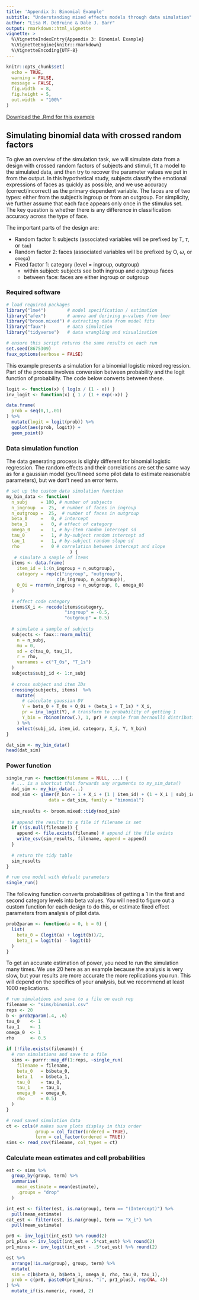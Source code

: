 ```yaml
---
title: 'Appendix 3: Binomial Example'
subtitle: "Understanding mixed effects models through data simulation"
author: "Lisa M. DeBruine & Dale J. Barr"
output: rmarkdown::html_vignette
vignette: >
  %\VignetteIndexEntry{Appendix 3: Binomial Example}
  %\VignetteEngine{knitr::rmarkdown}
  %\VignetteEncoding{UTF-8}
---
```


```r
knitr::opts_chunk$set(
  echo = TRUE,
  warning = FALSE,
  message = FALSE,
  fig.width  = 8,
  fig.height = 5,
  out.width  = "100%"
)
```

[Download the .Rmd for this example](https://github.com/debruine/lmem_sim/blob/master/vignettes/appendix3_binomial.Rmd)

## Simulating binomial data with crossed random factors

To give an overview of the simulation task, we will simulate data from a design with crossed random factors of subjects and stimuli, fit a model to the simulated data, and then try to recover the parameter values we put in from the output. In this hypothetical study, subjects classify the emotional expressions of faces as quickly as possible, and we use accuracy (correct/incorrect) as the primary dependent variable. The faces are of two types: either from the subject's ingroup or from an outgroup. For simplicity, we further assume that each face appears only once in the stimulus set. The key question is whether there is any difference in classification accuracy across the type of face.

The important parts of the design are:

* Random factor 1: subjects (associated variables will be prefixed by T, $\tau$, or `tau`)
* Random factor 2: faces (associated variables will be prefixed by O, $\omega$, or `omega`)
* Fixed factor 1: category (level = ingroup, outgroup)
    * within subject: subjects see both ingroup and outgroup faces
    * between face: faces are either ingroup or outgroup

### Required software

```r
# load required packages
library("lme4")        # model specification / estimation
library("afex")        # anova and deriving p-values from lmer
library("broom.mixed") # extracting data from model fits 
library("faux")        # data simulation
library("tidyverse")   # data wrangling and visualisation

# ensure this script returns the same results on each run
set.seed(8675309)
faux_options(verbose = FALSE)
```

This example presents a simulation for a binomial logistic mixed regression. Part of the process involves conversion between probability and the logit function of probability. The code below converts between these.

```r

logit <- function(x) { log(x / (1 - x)) }
inv_logit <- function(x) { 1 / (1 + exp(-x)) }

data.frame(
  prob = seq(0,1,.01)
) %>%
  mutate(logit = logit(prob)) %>%
  ggplot(aes(prob, logit)) +
  geom_point()

```

### Data simulation function

The data generating process is slighly different for binomial logistic regression. The random effects and their correlations are set the same way as for a gaussian model (you'll need some pilot data to estimate reasonable parameters), but we don't need an error term.


```r

# set up the custom data simulation function
my_bin_data <- function(
  n_subj     = 100, # number of subjects
  n_ingroup  =  25,  # number of faces in ingroup
  n_outgroup =  25,  # number of faces in outgroup
  beta_0     =   0, # intercept
  beta_1     =   0, # effect of category
  omega_0    =   1, # by-item random intercept sd
  tau_0      =   1, # by-subject random intercept sd
  tau_1      =   1, # by-subject random slope sd
  rho        =   0 # correlation between intercept and slope
                        ) {
   # simulate a sample of items
  items <- data.frame(
    item_id = 1:(n_ingroup + n_outgroup),
    category = rep(c("ingroup", "outgroup"), 
                   c(n_ingroup, n_outgroup)),
    O_0i = rnorm(n_ingroup + n_outgroup, 0, omega_0)
  )

  # effect code category
  items$X_i <- recode(items$category, 
                      "ingroup" = -0.5, 
                      "outgroup" = 0.5)
  
  # simulate a sample of subjects
  subjects <- faux::rnorm_multi(
    n = n_subj, 
    mu = 0,
    sd = c(tau_0, tau_1),
    r = rho, 
    varnames = c("T_0s", "T_1s")
  )
  subjects$subj_id <- 1:n_subj
  
  # cross subject and item IDs 
  crossing(subjects, items)  %>%
    mutate(
      # calculate gaussian DV
      Y = beta_0 + T_0s + O_0i + (beta_1 + T_1s) * X_i,
      pr = inv_logit(Y), # transform to probability of getting 1
      Y_bin = rbinom(nrow(.), 1, pr) # sample from bernoulli distribution
    ) %>%
    select(subj_id, item_id, category, X_i, Y, Y_bin)
}
```


```r
dat_sim <- my_bin_data()
head(dat_sim)
```

### Power function

```r
single_run <- function(filename = NULL, ...) {
  # ... is a shortcut that forwards any arguments to my_sim_data()
  dat_sim <- my_bin_data(...)
  mod_sim <- glmer(Y_bin ~ 1 + X_i + (1 | item_id) + (1 + X_i | subj_id),
                data = dat_sim, family = "binomial")
  
  sim_results <- broom.mixed::tidy(mod_sim)
  
  # append the results to a file if filename is set
  if (!is.null(filename)) {
    append <- file.exists(filename) # append if the file exists
    write_csv(sim_results, filename, append = append)
  }
  
  # return the tidy table
  sim_results
}

```

```r
# run one model with default parameters
single_run()
```

The following function converts probabilities of getting a 1 in the first and second category levels into beta values. You will need to figure out a custom function for each design to do this, or estimate fixed effect parameters from analysis of pilot data.

```r
prob2param <- function(a = 0, b = 0) {
  list(
    beta_0 = (logit(a) + logit(b))/2,
    beta_1 = logit(a) - logit(b)
  )
}
```

To get an accurate estimation of power, you need to run the simulation many times. We use 20 here as an example because the analysis is very slow, but your results are more accurate the more replications you run. This will depend on the specifics of your analysis, but we recommend at least 1000 replications.

```r
# run simulations and save to a file on each rep
filename <- "sims/binomial.csv"
reps <- 20
b <- prob2param(.4, .6)
tau_0    <- 1
tau_1    <- 1
omega_0  <- 1
rho      <- 0.5
  
if (!file.exists(filename)) {
  # run simulations and save to a file
  sims <- purrr::map_df(1:reps, ~single_run(
    filename = filename,
    beta_0   = b$beta_0,
    beta_1   = b$beta_1,
    tau_0    = tau_0, 
    tau_1    = tau_1, 
    omega_0  = omega_0, 
    rho      = 0.5)
  )
}

# read saved simulation data
ct <- cols(# makes sure plots display in this order
           group = col_factor(ordered = TRUE),
           term = col_factor(ordered = TRUE))
sims <- read_csv(filename, col_types = ct)
```


### Calculate mean estimates and cell probabilities

```r
est <- sims %>%
  group_by(group, term) %>%
  summarise(
    mean_estimate = mean(estimate),
    .groups = "drop"
  )

int_est <- filter(est, is.na(group), term == "(Intercept)") %>%
  pull(mean_estimate)
cat_est <- filter(est, is.na(group), term == "X_i") %>%
  pull(mean_estimate)

pr0 <- inv_logit(int_est) %>% round(2)
pr1_plus <- inv_logit(int_est + .5*cat_est) %>% round(2)
pr1_minus <- inv_logit(int_est - .5*cat_est) %>% round(2)

est %>% 
  arrange(!is.na(group), group, term) %>%
  mutate(
  sim = c(b$beta_0, b$beta_1, omega_0, rho, tau_0, tau_1),
  prob = c(pr0, paste0(pr1_minus, ":", pr1_plus), rep(NA, 4))
) %>%
  mutate_if(is.numeric, round, 2)
```

